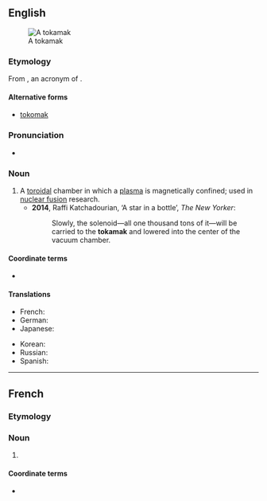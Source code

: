 ==English==
{{wikipedia}}
{{commonscat|Tokamaks}}
[[File:トアマク型磁場..JPG|thumb|A tokamak]]

===Etymology===
From {{etyl|ru|en}} {{m|ru|токама́к}}, an acronym of {{m|ru|[[тороидальный|тороида́льная]] [[ка́мера]] [[с]] [[магнитный|магни́тными]] [[катушка|кату́шками]]||toroidal chamber with magnetic coils}}.

====Alternative forms====
* [[tokomak]]

===Pronunciation===
* {{a|UK}} {{IPA|/ˈtəʊkəmak/|lang=en}}

===Noun===
{{en-noun}}

# A [[toroidal]] chamber in which a [[plasma]] is magnetically confined; used in [[nuclear fusion]] research.
#* '''2014''', Raffi Katchadourian, ‘A star in a bottle’, ''The New Yorker'':
#*: Slowly, the solenoid—all one thousand tons of it—will be carried to the '''tokamak''' and lowered into the center of the vacuum chamber.

====Coordinate terms====
* {{l|en|stellarator}}

====Translations====
{{trans-top|a toroidal chamber in which a plasma is magnetically confined}}
* French: {{t+|fr|tokamak|m}}
* German: {{t|de|Tokamak|m}}
* Japanese: {{t|ja|トカマク|tr=tokamaku|sc=Jpan}}
{{trans-mid}}
* Korean: {{t|ko|토카막|sc=Kore}}
* Russian: {{t+|ru|токама́к|m}}
* Spanish: {{t|es|Tokamak|m}}
{{trans-bottom}}

----

==French==
{{commonscat|Tokamaks}}

===Etymology===
{{bor|fr|ru|токама́к}}

===Noun===
{{fr-noun|m}}

# {{l|en|tokamak}}

====Coordinate terms====
* {{l|fr|stellarator}}